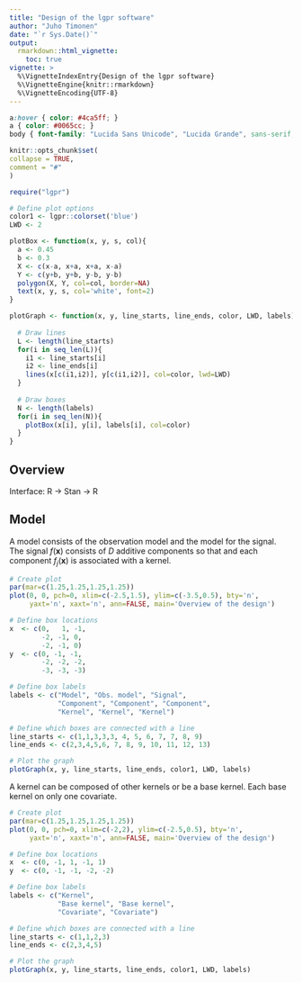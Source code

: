 ```yaml
---
title: "Design of the lgpr software"
author: "Juho Timonen"
date: "`r Sys.Date()`"
output: 
  rmarkdown::html_vignette:
    toc: true
vignette: >
  %\VignetteIndexEntry{Design of the lgpr software}
  %\VignetteEngine{knitr::rmarkdown}
  %\VignetteEncoding{UTF-8}
---
```

  
```css
a:hover { color: #4ca5ff; }
a { color: #0065cc; }
body { font-family: "Lucida Sans Unicode", "Lucida Grande", sans-serif; }
```
  
```r
knitr::opts_chunk$set(
collapse = TRUE,
comment = "#"
)
```

```r
require("lgpr")
```

```r
# Define plot options
color1 <- lgpr::colorset('blue')
LWD <- 2

plotBox <- function(x, y, s, col){
  a <- 0.45
  b <- 0.3
  X <- c(x-a, x+a, x+a, x-a)
  Y <- c(y+b, y+b, y-b, y-b)
  polygon(X, Y, col=col, border=NA)
  text(x, y, s, col='white', font=2)
}

plotGraph <- function(x, y, line_starts, line_ends, color, LWD, labels){
  
  # Draw lines
  L <- length(line_starts)
  for(i in seq_len(L)){
    i1 <- line_starts[i]
    i2 <- line_ends[i]
    lines(x[c(i1,i2)], y[c(i1,i2)], col=color, lwd=LWD)
  }
  
  # Draw boxes
  N <- length(labels)
  for(i in seq_len(N)){
    plotBox(x[i], y[i], labels[i], col=color)
  }
}
```

## Overview
Interface: R -> Stan -> R

## Model

A model consists of the observation model and the model for the signal. The 
signal $f(\textbf{x})$ consists of $D$ additive components so that
\begin{equation}
f(\textbf{x}) = f_1(\textbf{x}) + \ldots + f_D(\textbf{x})
\end{equation}
and each component $f_j(\textbf{x})$ is associated with a kernel.

```r

# Create plot
par(mar=c(1.25,1.25,1.25,1.25))
plot(0, 0, pch=0, xlim=c(-2.5,1.5), ylim=c(-3.5,0.5), bty='n', 
     yaxt='n', xaxt='n', ann=FALSE, main='Overview of the design')

# Define box locations
x  <- c(0,   1, -1,
        -2, -1, 0,
        -2, -1, 0)
y  <- c(0, -1, -1,
        -2, -2, -2,
        -3, -3, -3)

# Define box labels
labels <- c("Model", "Obs. model", "Signal", 
            "Component", "Component", "Component",
            "Kernel", "Kernel", "Kernel")

# Define which boxes are connected with a line
line_starts <- c(1,1,3,3,3, 4, 5, 6, 7, 7, 8, 9)
line_ends <- c(2,3,4,5,6, 7, 8, 9, 10, 11, 12, 13)

# Plot the graph
plotGraph(x, y, line_starts, line_ends, color1, LWD, labels)
```

A kernel can be composed of other kernels or be a base kernel. 
Each base kernel on only one covariate.

```r

# Create plot
par(mar=c(1.25,1.25,1.25,1.25))
plot(0, 0, pch=0, xlim=c(-2,2), ylim=c(-2.5,0.5), bty='n', 
     yaxt='n', xaxt='n', ann=FALSE, main='Overview of the design')

# Define box locations
x  <- c(0, -1, 1, -1, 1)
y  <- c(0, -1, -1, -2, -2)

# Define box labels
labels <- c("Kernel",
            "Base kernel", "Base kernel",
            "Covariate", "Covariate")

# Define which boxes are connected with a line
line_starts <- c(1,1,2,3)
line_ends <- c(2,3,4,5)

# Plot the graph
plotGraph(x, y, line_starts, line_ends, color1, LWD, labels)
```



